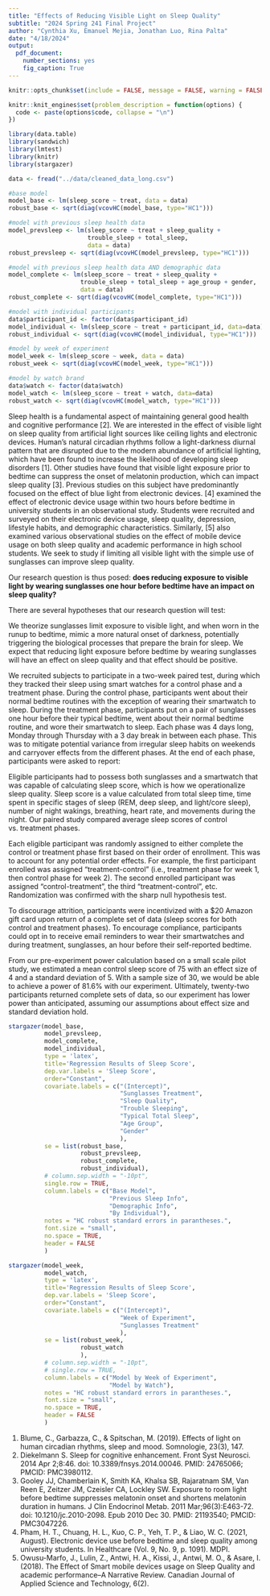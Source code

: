 ```yaml
---
title: "Effects of Reducing Visible Light on Sleep Quality"
subtitle: "2024 Spring 241 Final Project"
author: "Cynthia Xu, Emanuel Mejia, Jonathan Luo, Rina Palta"
date: "4/18/2024"
output:
  pdf_document:
    number_sections: yes
    fig_caption: True 
---
```


```r
knitr::opts_chunk$set(include = FALSE, message = FALSE, warning = FALSE)

knitr::knit_engines$set(problem_description = function(options) {
  code <- paste(options$code, collapse = "\n")
})
```

```r
library(data.table)
library(sandwich)
library(lmtest)
library(knitr)
library(stargazer)
```

```r
data <- fread("../data/cleaned_data_long.csv")

#base model
model_base <- lm(sleep_score ~ treat, data = data)
robust_base <- sqrt(diag(vcovHC(model_base, type="HC1")))

#model with previous sleep health data
model_prevsleep <- lm(sleep_score ~ treat + sleep_quality +
                      trouble_sleep + total_sleep, 
                      data = data)
robust_prevsleep <- sqrt(diag(vcovHC(model_prevsleep, type="HC1")))

#model with previous sleep health data AND demographic data
model_complete <- lm(sleep_score ~ treat + sleep_quality + 
                    trouble_sleep + total_sleep + age_group + gender, 
                    data = data)
robust_complete <- sqrt(diag(vcovHC(model_complete, type="HC1")))

#model with individual participants
data$participant_id <- factor(data$participant_id)
model_individual <- lm(sleep_score ~ treat + participant_id, data=data)
robust_individual <- sqrt(diag(vcovHC(model_individual, type="HC1")))

#model by week of experiment
model_week <- lm(sleep_score ~ week, data = data)
robust_week <- sqrt(diag(vcovHC(model_week, type="HC1")))

#model by watch brand
data$watch <- factor(data$watch)
model_watch <- lm(sleep_score ~ treat + watch, data=data)
robust_watch <- sqrt(diag(vcovHC(model_watch, type="HC1")))
```


\tableofcontents
\newpage

\section{Introduction}
Sleep health is a fundamental aspect of maintaining general good health and cognitive performance [2]. We are interested in the effect of visible light on sleep quality from artificial light sources like ceiling lights and electronic devices. Human’s natural circadian rhythms follow a light-darkness diurnal pattern that are disrupted due to the modern abundance of artificial lighting, which have been found to increase the likelihood of developing sleep disorders [1]. Other studies have found that visible light exposure prior to bedtime can suppress the onset of melatonin production, which can impact sleep quality [3]. Previous studies on this subject have predominantly focused on the effect of blue light from electronic devices. [4] examined the effect of electronic device usage within two hours before bedtime in university students in an observational study. Students were recruited and surveyed on their electronic device usage, sleep quality, depression, lifestyle habits, and demographic characteristics. Similarly, [5] also examined various observational studies on the effect of mobile device usage on both sleep quality and academic performance in high school students. We seek to study if limiting all visible light with the simple use of sunglasses can improve sleep quality.

Our research question is thus posed: **does reducing exposure to visible light by wearing sunglasses one hour before bedtime have an impact on sleep quality?**  

There are several hypotheses that our research question will test:
\begin{enumerate}
  \item $H_0$: There is no impact on sleep quality by wearing sunglasses before bedtime.  
  \item $H_1$: There is an impact on sleep quality by wearing sunglasses before bedtime.
  \begin{enumerate}
    \item The impact is positive on sleep quality.  
    \item The impact is negative on sleep quality.
  \end{enumerate}
\end{enumerate}

We theorize sunglasses limit exposure to visible light, and when worn in the runup to bedtime, mimic a more natural onset of darkness, potentially triggering the biological processes that prepare the brain for sleep. We expect that reducing light exposure before bedtime by wearing sunglasses will have an effect on sleep quality and that effect should be positive.


\section{Experimental Details}
We recruited subjects to participate in a two-week paired test, during which they tracked their sleep using smart watches for a control phase and a treatment phase. During the control phase, participants went about their normal bedtime routines with the exception of wearing their smartwatch to sleep. During the treatment phase, participants put on a pair of sunglasses one hour before their typical bedtime, went about their normal bedtime routine, and wore their smartwatch to sleep. Each phase was 4 days long, Monday through Thursday with a 3 day break in between each phase. This was to mitigate potential variance from irregular sleep habits on weekends and carryover effects from the different phases. At the end of each phase, participants were asked to report:
\begin{enumerate}
  \item their sleep scores for the 4 nights
  \item treatment compliance (if during treatment phase)
  \item subjective rating of their quality of sleep
  \item subjective rating of how easily they fell asleep
\end{enumerate}

Eligible participants had to possess both sunglasses and a smartwatch that was capable of calculating sleep score\footnote{See Appendix A for full list of eligible smartwatch models}, which is how we operationalize sleep quality. Sleep score is a value calculated from total sleep time, time spent in specific stages of sleep (REM, deep sleep, and light/core sleep), number of night wakings, breathing, heart rate, and movements during the night. Our paired study compared average sleep scores of control vs. treatment phases.  

Each eligible participant was randomly assigned to either complete the control or treatment phase first based on their order of enrollment. This was to account for any potential order effects. For example, the first participant enrolled was assigned “treatment-control” (i.e., treatment phase for week 1, then control phase for week 2). The second enrolled participant was assigned “control-treatment”, the third “treatment-control”, etc. Randomization was confirmed with the sharp null hypothesis test.  

To discourage attrition, participants were incentivized with a $20 Amazon gift card upon return of a complete set of data (sleep scores for both control and treatment phases). To encourage compliance, participants could opt in to receive email reminders to wear their smartwatches and during treatment, sunglasses, an hour before their self-reported bedtime.

From our pre-experiment power calculation based on a small scale pilot study, we estimated a mean control sleep score of 75 with an effect size of 4 and a standard deviation of 5. With a sample size of 30, we would be able to achieve a power of 81.6% with our experiment. Ultimately, twenty-two participants returned complete sets of data, so our experiment has lower power than anticipated, assuming our assumptions about effect size and standard deviation hold.


\section{Analysis}


```r
stargazer(model_base, 
          model_prevsleep, 
          model_complete,
          model_individual,
          type = 'latex',
          title='Regression Results of Sleep Score',
          dep.var.labels = 'Sleep Score',
          order="Constant",
          covariate.labels = c("(Intercept)",
                               "Sunglasses Treatment",
                               "Sleep Quality",
                               "Trouble Sleeping",
                               "Typical Total Sleep",
                               "Age Group",
                               "Gender"
                               ),
          se = list(robust_base, 
                    robust_prevsleep, 
                    robust_complete,
                    robust_individual),
          # column.sep.width = "-10pt",
          single.row = TRUE,
          column.labels = c("Base Model", 
                            "Previous Sleep Info",
                            "Demographic Info",
                            "By Individual"),
          notes = "HC robust standard errors in parantheses.",
          font.size = "small",
          no.space = TRUE,
          header = FALSE
          )
```

```r
stargazer(model_week,
          model_watch,
          type = 'latex',
          title='Regression Results of Sleep Score',
          dep.var.labels = 'Sleep Score',
          order="Constant",
          covariate.labels = c("(Intercept)",
                               "Week of Experiment",
                               "Sunglasses Treatment"
                               ),
          se = list(robust_week,
                    robust_watch
                    ),
          # column.sep.width = "-10pt",
          # single.row = TRUE,
          column.labels = c("Model by Week of Experiment",
                            "Model by Watch"),
          notes = "HC robust standard errors in parantheses.",
          font.size = "small",
          no.space = TRUE,
          header = FALSE
          )
```
\section{Conclusion}

\section{Appendix A}
\begin{enumerate}
  \item Garmin - certain models, check \href{https://support.garmin.com/en-US/?faq=DWcdBazhr097VgqFufsTk8}{here} for sleep score compatibility
  \item Apple watch - all models
  \item Fitbit - all models newer than Inspire 2
  \item Google Pixel watch - All models
  \item Samsung Galaxy watch - Galaxy Fit2, Galaxy Watch Active2, Galaxy Watch3, and all newer models
  \item Oura - all models

\end{enumerate}

\section{References}
1. Blume, C., Garbazza, C., & Spitschan, M. (2019). Effects of light on human circadian rhythms, sleep and mood. Somnologie, 23(3), 147.
2. Diekelmann S. Sleep for cognitive enhancement. Front Syst Neurosci. 2014 Apr 2;8:46. doi: 10.3389/fnsys.2014.00046. PMID: 24765066; PMCID: PMC3980112.
3. Gooley JJ, Chamberlain K, Smith KA, Khalsa SB, Rajaratnam SM, Van Reen E, Zeitzer JM, Czeisler CA, Lockley SW. Exposure to room light before bedtime suppresses melatonin onset and shortens melatonin duration in humans. J Clin Endocrinol Metab. 2011 Mar;96(3):E463-72. doi: 10.1210/jc.2010-2098. Epub 2010 Dec 30. PMID: 21193540; PMCID: PMC3047226.
4. Pham, H. T., Chuang, H. L., Kuo, C. P., Yeh, T. P., & Liao, W. C. (2021, August). Electronic device use before bedtime and sleep quality among university students. In Healthcare (Vol. 9, No. 9, p. 1091). MDPI.
5. Owusu-Marfo, J., Lulin, Z., Antwi, H. A., Kissi, J., Antwi, M. O., & Asare, I. (2018). The Effect of Smart mobile devices usage on Sleep Quality and academic performance–A Narrative Review. Canadian Journal of Applied Science and Technology, 6(2).
